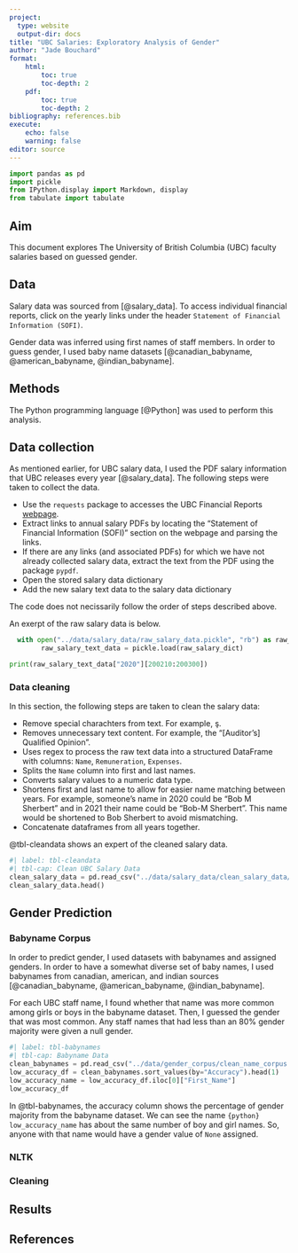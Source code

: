 ```yaml
---
project:
  type: website
  output-dir: docs
title: "UBC Salaries: Exploratory Analysis of Gender"
author: "Jade Bouchard"
format: 
    html: 
        toc: true
        toc-depth: 2
    pdf: 
        toc: true
        toc-depth: 2
bibliography: references.bib
execute: 
    echo: false
    warning: false
editor: source
---
```


```python
import pandas as pd
import pickle
from IPython.display import Markdown, display
from tabulate import tabulate
```


## Aim

This document explores The University of British Columbia (UBC) faculty salaries based on guessed gender. 

## Data

Salary data was sourced from [@salary_data]. To access individual financial reports, click on the yearly links under the header `Statement of Financial Information (SOFI)`.

Gender data was inferred using first names of staff members. In order to guess gender, I used baby name datasets [@canadian_babyname, @american_babyname, @indian_babyname].


## Methods

The Python programming language [@Python] was used to perform this analysis.

## Data collection

As mentioned earlier, for UBC salary data, I used the PDF salary information that UBC releases every year [@salary_data]. The following steps were taken to collect the data.

- Use the `requests` package to accesses the UBC Financial Reports [webpage](https://finance.ubc.ca/reporting-planning-analysis/reports-and-disclosures).
- Extract links to annual salary PDFs by locating the "Statement of Financial Information (SOFI)" section on the webpage and parsing the links.
- If there are any links (and associated PDFs) for which we have not already collected salary data, extract the text from the PDF using the package `pypdf`.
- Open the stored salary data dictionary
- Add the new salary text data to the salary data dictionary

The code does not necissarily follow the order of steps described above.

An exerpt of the raw salary data is below.

```python
  with open("../data/salary_data/raw_salary_data.pickle", "rb") as raw_salary_dict:
        raw_salary_text_data = pickle.load(raw_salary_dict)

print(raw_salary_text_data["2020"][200210:200300])
```


### Data cleaning

In this section, the following steps are taken to clean the salary data:

- Remove special charachters from text. For example, ş.
- Removes unnecessary text content. For example, the "[Auditor's] Qualified Opinion".
- Uses regex to process the raw text data into a structured DataFrame with columns: `Name`, `Remuneration`, `Expenses`.
- Splits the `Name` column into first and last names. 
- Converts salary values to a numeric data type.
- Shortens first and last name to allow for easier name matching between years. For example, someone's name in 2020 could be "Bob M Sherbert" and in 2021 their name could be "Bob-M Sherbert". This name would be shortened to Bob Sherbert to avoid mismatching.
- Concatenate dataframes from all years together.

@tbl-cleandata shows an expert of the cleaned salary data.
```python
#| label: tbl-cleandata
#| tbl-cap: Clean UBC Salary Data
clean_salary_data = pd.read_csv("../data/salary_data/clean_salary_data/all_clean_salary_data.csv")
clean_salary_data.head()
```

## Gender Prediction 

### Babyname Corpus
In order to predict gender, I used datasets with babynames and assigned genders. In order to have a somewhat diverse set of baby names, I used babynames from canadian, american, and indian sources [@canadian_babyname, @american_babyname, @indian_babyname].

For each UBC staff name, I found whether that name was more common among girls or boys in the babyname dataset. Then, I guessed the gender that was most common. Any staff names that had less than an 80% gender majority were given a null gender.

```python
#| label: tbl-babynames
#| tbl-cap: Babyname Data
clean_babynames = pd.read_csv("../data/gender_corpus/clean_name_corpus.csv")
low_accuracy_df = clean_babynames.sort_values(by="Accuracy").head(1)
low_accuracy_name = low_accuracy_df.iloc[0]["First_Name"]
low_accuracy_df
```

In @tbl-babynames, the accuracy column shows the percentage of gender majority from the babyname dataset. We can see the name `{python} low_accuracy_name` has about the same number of boy and girl names. So, anyone with that name would have a gender value of `None` assigned.

### NLTK


### Cleaning


## Results



## References